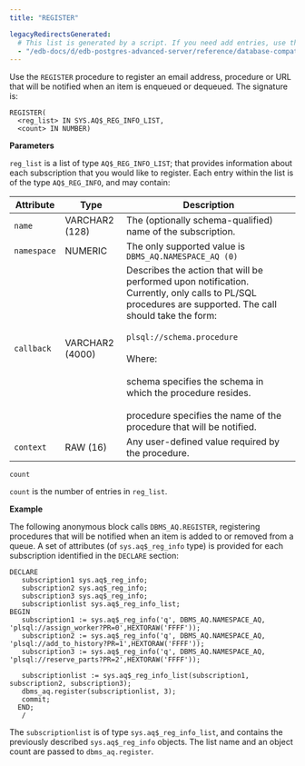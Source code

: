 ```yaml
---
title: "REGISTER"

legacyRedirectsGenerated:
  # This list is generated by a script. If you need add entries, use the `legacyRedirects` key.
  - "/edb-docs/d/edb-postgres-advanced-server/reference/database-compatibility-for-oracle-developers-built-in-package-guide/13/register.html"
---
```


Use the `REGISTER` procedure to register an email address, procedure or URL that will be notified when an item is enqueued or dequeued. The signature is:

```text
REGISTER(
  <reg_list> IN SYS.AQ$_REG_INFO_LIST,
  <count> IN NUMBER)
```

**Parameters**

`reg_list` is a list of type `AQ$_REG_INFO_LIST`; that provides information about each subscription that you would like to register. Each entry within the list is of the type `AQ$_REG_INFO`, and may contain:

<div class="tabularcolumns">

</div>

| Attribute   | Type            | Description                                                                                                                                                                                                                                                                                                                                                            |
| ----------- | --------------- | ---------------------------------------------------------------------------------------------------------------------------------------------------------------------------------------------------------------------------------------------------------------------------------------------------------------------------------------------------------------------- |
| `name`      | VARCHAR2 (128)  | The (optionally schema-qualified) name of the subscription.                                                                                                                                                                                                                                                                                                            |
| `namespace` | NUMERIC         | The only supported value is `DBMS_AQ.NAMESPACE_AQ (0)`                                                                                                                                                                                                                                                                                                                 |
| `callback`  | VARCHAR2 (4000) | Describes the action that will be performed upon notification. Currently, only calls to PL/SQL procedures are supported. The call should take the form:<br /><br />`plsql://schema.procedure`<br /><br />Where:<br /><br />schema specifies the schema in which the procedure resides.<br /><br />procedure specifies the name of the procedure that will be notified. |
| `context`   | RAW (16)        | Any user-defined value required by the procedure.                                                                                                                                                                                                                                                                                                                      |

`count`

 `count` is the number of entries in `reg_list`.

**Example**

The following anonymous block calls `DBMS_AQ.REGISTER`, registering procedures that will be notified when an item is added to or removed from a queue. A set of attributes (of `sys.aq$_reg_info` type) is provided for each subscription identified in the `DECLARE` section:

```text
DECLARE
   subscription1 sys.aq$_reg_info;
   subscription2 sys.aq$_reg_info;
   subscription3 sys.aq$_reg_info;
   subscriptionlist sys.aq$_reg_info_list;
BEGIN
   subscription1 := sys.aq$_reg_info('q', DBMS_AQ.NAMESPACE_AQ,
'plsql://assign_worker?PR=0',HEXTORAW('FFFF'));
   subscription2 := sys.aq$_reg_info('q', DBMS_AQ.NAMESPACE_AQ,
'plsql://add_to_history?PR=1',HEXTORAW('FFFF'));
   subscription3 := sys.aq$_reg_info('q', DBMS_AQ.NAMESPACE_AQ,
'plsql://reserve_parts?PR=2',HEXTORAW('FFFF'));

   subscriptionlist := sys.aq$_reg_info_list(subscription1,
subscription2, subscription3);
   dbms_aq.register(subscriptionlist, 3);
   commit;
  END;
   /
```

The `subscriptionlist` is of type `sys.aq$_reg_info_list`, and contains the previously described `sys.aq$_reg_info` objects. The list name and an object count are passed to `dbms_aq.register`.
